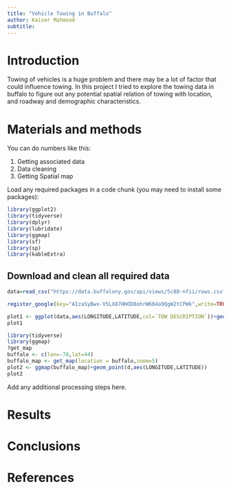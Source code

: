 ```yaml
---
title: "Vehicle Towing in Buffalo"
author: Kaiser Mahmood
subtitle: 
---
```


# Introduction

Towing of vehicles is a huge problem and there may be a lot of factor that could influence towing. In this project I tried to explore the towing data in buffalo to figure out any potential spatial relation of towing with location, and roadway and demographic characteristics.

# Materials and methods

You can do numbers like this:

1. Getting associated data
2. Data cleaning
3. Getting Spatial map


Load any required packages in a code chunk (you may need to install some packages):

```r
library(ggplot2)
library(tidyverse)
library(dplyr)
library(lubridate)
library(ggmap)
library(sf)
library(sp)
library(kableExtra)
```

## Download and clean all required data
```r
data=read_csv("https://data.buffalony.gov/api/views/5c88-nfii/rows.csv?accessType=DOWNLOAD")
```

```r
register_google(key="AIzaSyBwx-V5LX87HHOD8ohrW604a9QgW2tCPWk",write=TRUE)
```

```r
plot1 <- ggplot(data,aes(LONGITUDE,LATITUDE,col=`TOW DESCRIPTION`))+geom_point()
plot1
```

```r
library(tidyverse)
library(ggmap)
?get_map
buffalo <- c(lon=-78,lat=44)
buffalo_map <- get_map(location = buffalo,zoom=5)
plot2 <- ggmap(buffalo_map)+geom_point(d,aes(LONGITUDE,LATITUDE))
plot2
```

Add any additional processing steps here.

# Results


# Conclusions



# References



